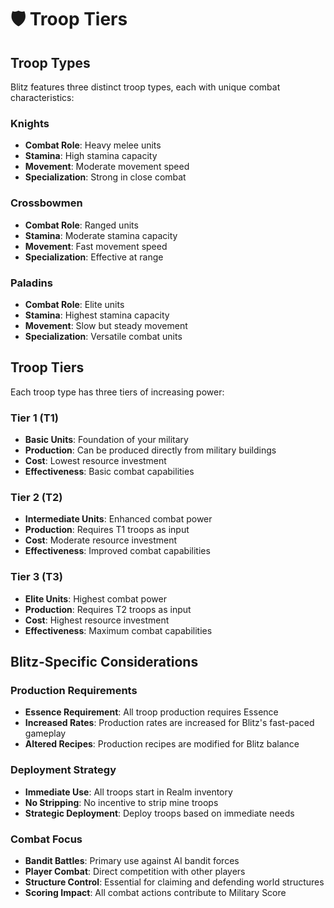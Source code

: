 
# 🛡️ Troop Tiers

## Troop Types

Blitz features three distinct troop types, each with unique combat characteristics:

### Knights
- **Combat Role**: Heavy melee units
- **Stamina**: High stamina capacity
- **Movement**: Moderate movement speed
- **Specialization**: Strong in close combat

### Crossbowmen
- **Combat Role**: Ranged units
- **Stamina**: Moderate stamina capacity
- **Movement**: Fast movement speed
- **Specialization**: Effective at range

### Paladins
- **Combat Role**: Elite units
- **Stamina**: Highest stamina capacity
- **Movement**: Slow but steady movement
- **Specialization**: Versatile combat units

## Troop Tiers

Each troop type has three tiers of increasing power:

### Tier 1 (T1)
- **Basic Units**: Foundation of your military
- **Production**: Can be produced directly from military buildings
- **Cost**: Lowest resource investment
- **Effectiveness**: Basic combat capabilities

### Tier 2 (T2)
- **Intermediate Units**: Enhanced combat power
- **Production**: Requires T1 troops as input
- **Cost**: Moderate resource investment
- **Effectiveness**: Improved combat capabilities

### Tier 3 (T3)
- **Elite Units**: Highest combat power
- **Production**: Requires T2 troops as input
- **Cost**: Highest resource investment
- **Effectiveness**: Maximum combat capabilities

## Blitz-Specific Considerations

### Production Requirements
- **Essence Requirement**: All troop production requires Essence
- **Increased Rates**: Production rates are increased for Blitz's fast-paced gameplay
- **Altered Recipes**: Production recipes are modified for Blitz balance

### Deployment Strategy
- **Immediate Use**: All troops start in Realm inventory
- **No Stripping**: No incentive to strip mine troops
- **Strategic Deployment**: Deploy troops based on immediate needs

### Combat Focus
- **Bandit Battles**: Primary use against AI bandit forces
- **Player Combat**: Direct competition with other players
- **Structure Control**: Essential for claiming and defending world structures
- **Scoring Impact**: All combat actions contribute to Military Score

<TroopTiers />

<TroopTierDamageStats />

<MaxStaminaTable />
